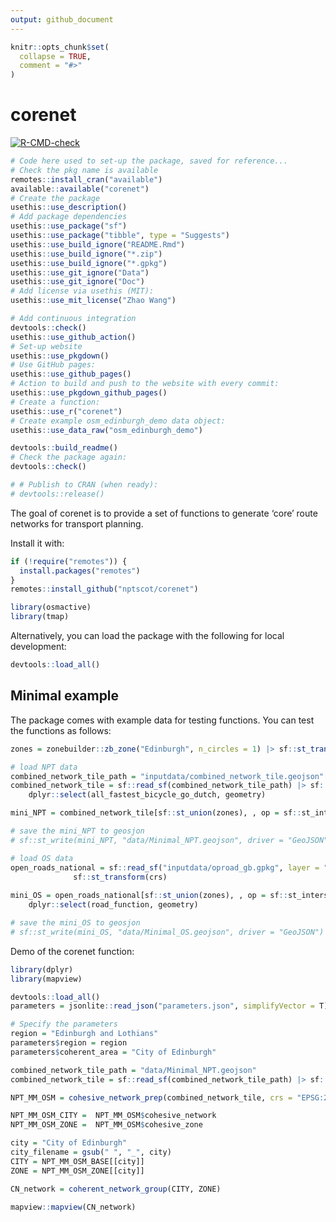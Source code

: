 ```yaml
---
output: github_document
---
```


<!-- README.md is generated from README.Rmd. Please edit that file -->

```r
knitr::opts_chunk$set(
  collapse = TRUE,
  comment = "#>"
)
```

# corenet

<!-- badges: start -->
[![R-CMD-check](https://github.com/nptscot/corenet/actions/workflows/R-CMD-check.yaml/badge.svg)](https://github.com/nptscot/corenet/actions/workflows/R-CMD-check.yaml)
<!-- badges: end -->

```r
# Code here used to set-up the package, saved for reference... 
# Check the pkg name is available
remotes::install_cran("available")
available::available("corenet")
# Create the package
usethis::use_description()
# Add package dependencies
usethis::use_package("sf")
usethis::use_package("tibble", type = "Suggests")
usethis::use_build_ignore("README.Rmd")
usethis::use_build_ignore("*.zip")
usethis::use_build_ignore("*.gpkg")
usethis::use_git_ignore("Data")
usethis::use_git_ignore("Doc")
# Add license via usethis (MIT):
usethis::use_mit_license("Zhao Wang")

# Add continuous integration
devtools::check()
usethis::use_github_action()
# Set-up website
usethis::use_pkgdown()
# Use GitHub pages:
usethis::use_github_pages()
# Action to build and push to the website with every commit:
usethis::use_pkgdown_github_pages()
# Create a function:
usethis::use_r("corenet")
# Create example osm_edinburgh_demo data object:
usethis::use_data_raw("osm_edinburgh_demo")

devtools::build_readme()
# Check the package again:
devtools::check()

# # Publish to CRAN (when ready):
# devtools::release()
```

The goal of corenet is to provide a set of functions to generate 'core' route networks for transport planning.

Install it with:

```r
if (!require("remotes")) {
  install.packages("remotes")
}
remotes::install_github("nptscot/corenet")
```

```r
library(osmactive)
library(tmap) 

```

Alternatively, you can load the package with the following for local development:

```r
devtools::load_all()
```

## Minimal example

The package comes with example data for testing functions.
You can test the functions as follows:

```r
zones = zonebuilder::zb_zone("Edinburgh", n_circles = 1) |> sf::st_transform(crs = "EPSG:27700")

# load NPT data
combined_network_tile_path = "inputdata/combined_network_tile.geojson"
combined_network_tile = sf::read_sf(combined_network_tile_path) |> sf::st_transform(crs = "EPSG:27700") |>
    dplyr::select(all_fastest_bicycle_go_dutch, geometry)

mini_NPT = combined_network_tile[sf::st_union(zones), , op = sf::st_intersects]

# save the mini_NPT to geosjon
# sf::st_write(mini_NPT, "data/Minimal_NPT.geojson", driver = "GeoJSON")

# load OS data
open_roads_national = sf::read_sf("inputdata/oproad_gb.gpkg", layer = "road_link") |> 
              sf::st_transform(crs)
 
mini_OS = open_roads_national[sf::st_union(zones), , op = sf::st_intersects] |>
    dplyr::select(road_function, geometry)

# save the mini_OS to geosjon
# sf::st_write(mini_OS, "data/Minimal_OS.geojson", driver = "GeoJSON")
```
Demo of the corenet function:
```r
library(dplyr) 
library(mapview)

devtools::load_all()
parameters = jsonlite::read_json("parameters.json", simplifyVector = T)

# Specify the parameters 
region = "Edinburgh and Lothians"
parameters$region = region
parameters$coherent_area = "City of Edinburgh"
```

```r
combined_network_tile_path = "data/Minimal_NPT.geojson"
combined_network_tile = sf::read_sf(combined_network_tile_path) |> sf::st_transform(crs = "EPSG:27700")

NPT_MM_OSM = cohesive_network_prep(combined_network_tile, crs = "EPSG:27700", parameters = parameters)

NPT_MM_OSM_CITY =  NPT_MM_OSM$cohesive_network
NPT_MM_OSM_ZONE =  NPT_MM_OSM$cohesive_zone

city = "City of Edinburgh"
city_filename = gsub(" ", "_", city)
CITY = NPT_MM_OSM_BASE[[city]]
ZONE = NPT_MM_OSM_ZONE[[city]]

CN_network = coherent_network_group(CITY, ZONE)

mapview::mapview(CN_network)
```

